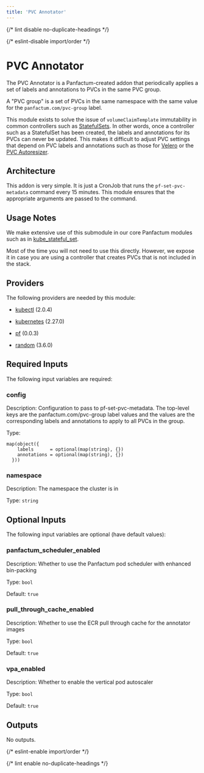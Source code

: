 ```yaml
---
title: 'PVC Annotator'
---
```



{/* lint disable no-duplicate-headings */}

{/* eslint-disable import/order */}

<ModuleHeader
  name="kube_pvc_annotator"
  sourceHref="https://github.com/Panfactum/stack/tree/__PANFACTUM_VERSION_EDGE__/packages/infrastructure/kube_pvc_annotator"
  status="stable"
  type="submodule"
/>

# PVC Annotator

The PVC Annotator is a Panfactum-created addon that periodically applies a set of labels
and annotations to PVCs in the same PVC group.

A "PVC group" is a set of PVCs in the same namespace with the same value for the
`panfactum.com/pvc-group` label.

This module exists to solve the issue of `volumeClaimTemplate` immutability in common
controllers such as [StatefulSets](https://kubernetes.io/docs/reference/generated/kubernetes-api/v1.29/#statefulset-v1-apps). In other words, once a controller such as a StatefulSet
has been created, the labels and annotations for its PVCs can never be updated. This
makes it difficult to adjust PVC settings that depend on PVC labels and annotations
such as those for [Velero](https://velero.io/) or the
[PVC Autoresizer](https://github.com/topolvm/pvc-autoresizer).

## Architecture

This addon is very simple. It is just a CronJob that runs the `pf-set-pvc-metadata`
command every 15 minutes. This module ensures that the appropriate arguments are passed
to the command.

## Usage Notes

We make extensive use of this submodule in our core Panfactum modules such as in
[kube_stateful_set](/docs/edge/reference/infrastructure-modules/submodule/kubernetes/kube_stateful_set).

Most of the time you will not need to use this directly. However, we expose it in case you
are using a controller that creates PVCs that is not included in the stack.

## Providers

The following providers are needed by this module:

- [kubectl](https://registry.terraform.io/providers/alekc/kubectl/2.0.4/docs) (2.0.4)

- [kubernetes](https://registry.terraform.io/providers/hashicorp/kubernetes/2.27.0/docs) (2.27.0)

- [pf](https://registry.terraform.io/providers/panfactum/pf/0.0.3/docs) (0.0.3)

- [random](https://registry.terraform.io/providers/hashicorp/random/3.6.0/docs) (3.6.0)

## Required Inputs

The following input variables are required:

### config

Description: Configuration to pass to pf-set-pvc-metadata. The top-level keys are the panfactum.com/pvc-group label values and the values are the corresponding labels and annotations to apply to all PVCs in the group.

Type:

```hcl
map(object({
    labels      = optional(map(string), {})
    annotations = optional(map(string), {})
  }))
```

### namespace

Description: The namespace the cluster is in

Type: `string`

## Optional Inputs

The following input variables are optional (have default values):

### panfactum_scheduler_enabled

Description: Whether to use the Panfactum pod scheduler with enhanced bin-packing

Type: `bool`

Default: `true`

### pull_through_cache_enabled

Description: Whether to use the ECR pull through cache for the annotator images

Type: `bool`

Default: `true`

### vpa_enabled

Description: Whether to enable the vertical pod autoscaler

Type: `bool`

Default: `true`

## Outputs

No outputs.

{/* eslint-enable import/order */}

{/* lint enable no-duplicate-headings */}
